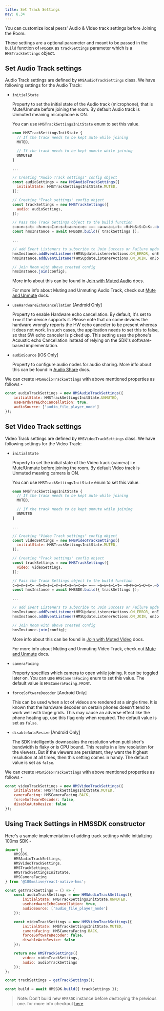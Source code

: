 ```yaml
---
title: Set Track Settings
nav: 8.34
---
```


You can customize local peers' Audio & Video track settings before Joining the Room.

These settings are a optional parameter and meant to be passed in the `build` function of `HMSSDK` as `trackSettings` parameter which is a `HMSTrackSettings` object.

## Set Audio Track settings

Audio Track settings are defined by `HMSAudioTrackSettings` class. We have following settings for the Audio Track:

-   `initialState`

    Property to set the initial state of the Audio track (microphone), that is Mute/Unmute before joining the room. By default Audio track is Unmuted meaning microphone is ON.

    You can use `HMSTrackSettingsInitState` enum to set this value.

    ```js
    enum HMSTrackSettingsInitState {
      // If the track needs to be kept mute while joining
      MUTED,

      // If the track needs to be kept unmute while joining
      UNMUTED
    }

    ...

    // Creating "Audio Track settings" config object
    const audioSettings = new HMSAudioTrackSettings({
      initialState: HMSTrackSettingsInitState.MUTED,
    });

    // Creating "Track settings" config object
    const trackSettings = new HMSTrackSettings({
      audio: audioSettings,
    });

    // Pass the Track Settings object to the build function
    c̶o̶n̶s̶t̶ ̶h̶m̶s̶I̶n̶s̶t̶a̶n̶c̶e̶ ̶=̶ ̶a̶w̶a̶i̶t̶ ̶H̶M̶S̶S̶D̶K̶.̶b̶u̶i̶l̶d̶(̶)̶;̶
    const hmsInstance = await HMSSDK.build({ trackSettings });

    ...

    // add Event Listeners to subscribe to Join Success or Failure updates
    hmsInstance.addEventListener(HMSUpdateListenerActions.ON_ERROR, onError);
    hmsInstance.addEventListener(HMSUpdateListenerActions.ON_JOIN, onJoin);

    // Join Room with above created config
    hmsInstance.join(config);
    ```

    More info about this can be found in [Join with Muted Audio](/react-native/v2/how--to-guides/set-up-video-conferencing/join#join-with-muted-audio-video) docs.

    For more info about Muting and Unmuting Audio Track, check out [Mute and Unmute](/react-native/v2/how--to-guides/set-up-video-conferencing/mute) docs.

-   `useHardwareEchoCancellation` [Android Only]

    Property to enable Hardware echo cancellation. By default, it's set to `true` if the device supports it. Please note that on some devices the hardware wrongly reports the HW echo canceler to be present whereas it does not work. In such cases, the application needs to set this to false, so that SW echo canceler is picked up. This setting uses the phone's Acoustic echo Cancellation instead of relying on the SDK's software-based implementation.

-   `audioSource` [iOS Only]

    Property to configure audio nodes for audio sharing. More info about this can be found in [Audio Share](/react-native/v2/how--to-guides/set-up-video-conferencing/local-audio-share) docs.

We can create `HMSAudioTrackSettings` with above mentioned properties as follows -

```js
const audioTrackSettings = new HMSAudioTrackSettings({
    initialState: HMSTrackSettingsInitState.UNMUTED,
    useHardwareEchoCancellation: true,
    audioSource: ['audio_file_player_node']
});
```

## Set Video Track settings

Video Track settings are defined by `HMSVideoTrackSettings` class. We have following settings for the Video Track:

-   `initialState`

    Property to set the initial state of the Video track (camera) i.e Mute/Unmute before joining the room. By default Video track is Unmuted meaning camera is ON.

    You can use `HMSTrackSettingsInitState` enum to set this value.

    ```js
    enum HMSTrackSettingsInitState {
      // If the track needs to be kept mute while joining
      MUTED,

      // If the track needs to be kept unmute while joining
      UNMUTED
    }

    ...

    // Creating "Video Track settings" config object
    const videoSettings = new HMSVideoTrackSettings({
      initialState: HMSTrackSettingsInitState.MUTED,
    });

    // Creating "Track settings" config object
    const trackSettings = new HMSTrackSettings({
      video: videoSettings,
    });

    // Pass the Track Settings object to the build function
    c̶o̶n̶s̶t̶ ̶h̶m̶s̶I̶n̶s̶t̶a̶n̶c̶e̶ ̶=̶ ̶a̶w̶a̶i̶t̶ ̶H̶M̶S̶S̶D̶K̶.̶b̶u̶i̶l̶d̶(̶)̶;̶
    const hmsInstance = await HMSSDK.build({ trackSettings });

    ...

    // add Event Listeners to subscribe to Join Success or Failure updates
    hmsInstance.addEventListener(HMSUpdateListenerActions.ON_ERROR, onError);
    hmsInstance.addEventListener(HMSUpdateListenerActions.ON_JOIN, onJoin);

    // Join Room with above created config
    hmsInstance.join(config);
    ```

    More info about this can be found in [Join with Muted Video](/react-native/v2/how--to-guides/set-up-video-conferencing/join#join-with-muted-audio-video) docs.

    For more info about Muting and Unmuting Video Track, check out [Mute and Unmute](/react-native/v2/how--to-guides/set-up-video-conferencing/mute) docs.

-   `cameraFacing`

    Property specifies which camera to open while joining. It can be toggled later on. You can use `HMSCameraFacing` enum to set this value. The default value is `HMSCameraFacing.FRONT`.

-   `forceSoftwareDecoder` [Android Only]

    This can be used when a lot of videos are rendered at a single time. It is known that the hardware decoder on certain phones doesn't tend to work well with large grids. This may cause an adverse effect like the phone heating up, use this flag only when required. The default value is set as `false`.

-   `disableAutoResize` [Android Only]

    The SDK intelligently downscales the resolution when publisher's bandwidth is flaky or is CPU bound. This results in a low resolution for the viewers. But if the viewers are persistent, they want the highest resolution at all times, then this setting comes in handy. The default value is set as `false`.

We can create `HMSVideoTrackSettings` with above mentioned properties as follows -

```js
const videoTrackSettings = new HMSVideoTrackSettings({
    initialState: HMSTrackSettingsInitState.MUTED,
    cameraFacing: HMSCameraFacing.BACK,
    forceSoftwareDecoder: false,
    disableAutoResize: false
});
```

## Using Track Settings in HMSSDK constructor

Here's a sample implementation of adding track settings while initializing 100ms SDK -

```js
import {
    HMSSDK,
    HMSAudioTrackSettings,
    HMSVideoTrackSettings,
    HMSTrackSettings,
    HMSTrackSettingsInitState,
    HMSCameraFacing
} from '@100mslive/react-native-hms';

const getTrackSettings = () => {
    const audioTrackSettings = new HMSAudioTrackSettings({
        initialState: HMSTrackSettingsInitState.UNMUTED,
        useHardwareEchoCancellation: true,
        audioSource: ['audio_file_player_node']
    });

    const videoTrackSettings = new HMSVideoTrackSettings({
        initialState: HMSTrackSettingsInitState.MUTED,
        cameraFacing: HMSCameraFacing.BACK,
        forceSoftwareDecoder: false,
        disableAutoResize: false
    });

    return new HMSTrackSettings({
        video: videoTrackSettings,
        audio: audioTrackSettings
    });
};

const trackSettings = getTrackSettings();

const build = await HMSSDK.build({ trackSettings });
```

> Note: Don't build new `HMSSDK` instance before destroying the previous one. for more info checkout [here](../../install-the-sdk/hmssdk#what-does-destroy-method-do)